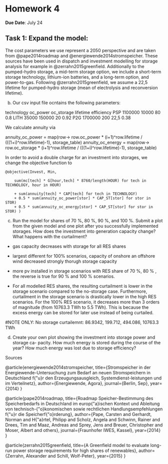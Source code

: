 # Homework 4

**Due Date**: July 24

## Task 1: Expand the model:

The cost parameters we use represent a 2050 perspective and are taken from @pape2014roadmap and @energiewende2014stromspeicher. These sources have been used in dispatch and investment modelling for storage analysis for example in @zerrahn2015greenfield. Additionally to the pumped-hydro storage, a mid-term storage option, we include a short-term storage technology, lithium-ion batteries, and a long-term option, and power-to-gas. 
Following @zerrahn2015greenfield, we assume a 22,5 lifetime for pumped-hydro storage (mean of electrolysis and reconversion lifetime).

b) 
Our csv input file ocntains the following parameters:

technology	oc_power	oc_storage	lifetime	efficiency
PSP	  1100000	  10000	80	    0.8
LITH	35000  	 150000	20	    0.92
P2G	  1700000    	200	22,5	0.38

We calculate annuity via 

annuity_oc_power = map(row-> row.oc_power * (i+1)^row.lifetime / (((1+i)^row.lifetime)-1), storage_table)
annuity_oc_energy = map(row-> row.oc_storage * (i+1)^row.lifetime / (((1+i)^row.lifetime)-1), storage_table)

In order to avoid a double charge for an investment into storages, we change the objective function to 

    @objective(Invest, Min,

        sum(mc[tech] * G[hour,tech] * 8760/length(HOUR) for tech in TECHNOLOGY, hour in HOUR)

        + sum(annuity[tech] * CAP[tech] for tech in TECHNOLOGY)
        + 0.5 * sum(annuity_oc_power[stor] * CAP_ST[stor] for stor in STOR)
        + 0.5 * sum(annuity_oc_energy[stor] * CAP_ST[stor] for stor in STOR) )


c) Run the model for shares of 70 %, 80 %, 90 %, and 100 %. Submit a plot from
the given model and one plot after you successfully implemented storages. How
does the investment into generation capacity change? What happens with the
curtailment?

- gas capacity decreases with storage for all RES shares
- largest different for 100% scenarios, capacity of onshore an offshore wind decreased strongly thorugh storage capacity
- more pv installed in storage scenarios with RES share of 70 %, 80 % , the reverse is true for 90 % and 100 % scenarios.

- For all modelled RES shares, the resulting curtailment is lower in the storage scenario compared to the no-storage case. Furthermore, curtailment in the storage scenario is drastically lower in the high RES scenarios. For the 100% RES scenario, it decreases more than 3 orders of magnitude (from 10763.3 TWh to 5.5 TWh). This is because the excess energy can be stored for later use instead of being curtailed. 

#NOTE ONLY: No storage curtailemnt: 86.9342, 199.712, 494.086, 10763.3 TWh



d) Create your own plot showing the investment into storage power and storage ca-
pacity. How much energy is stored during the course of the year? How much
energy was lost due to storage efficiency?


Sources

@article{energiewende2014stromspeicher,
  title={Stromspeicher in der Energiewende-Untersuchung zum Bedarf an neuen Stromspeichern in Deutschland f{\"u}r den Erzeugungsausgleich, Systemdienst-leistungen und im Verteilnetz},
  author={Energiewende, Agora},
  journal={Berlin, Sep},
  year={2014}
}


@article{pape2014roadmap,
  title={Roadmap Speicher-Bestimmung des Speicherbedarfs in Deutschland im europ{\"a}ischen Kontext und Ableitung von technisch-{\"o}konomischen sowie rechtlichen Handlungsempfehlungen f{\"u}r die Speicherf{\"o}rderung},
  author={Pape, Carsten and Gerhardt, Norman and H{\"a}rtel, Philipp and Scholz, Angela and Schwinn, Rainer and Drees, Tim and Maaz, Andreas and Sprey, Jens and Breuer, Christopher and Moser, Albert and others},
  journal={Fraunhofer IWES, Kassel},
  year={2014}
}

@article{zerrahn2015greenfield,
  title={A Greenfield model to evaluate long-run power storage requirements for high shares of renewables},
  author={Zerrahn, Alexander and Schill, Wolf-Peter},
  year={2015}
}

